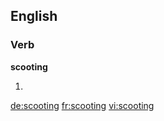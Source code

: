 ==English==

===Verb===
'''scooting'''

# {{present participle of|scoot}}

[[de:scooting]]
[[fr:scooting]]
[[vi:scooting]]